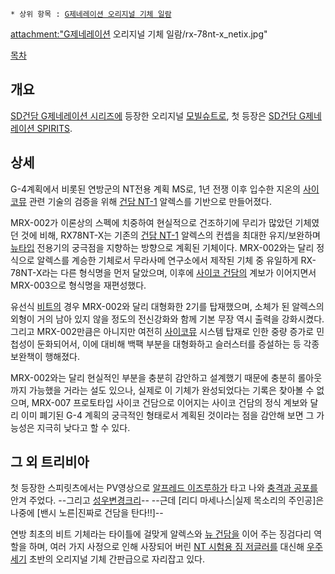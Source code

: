  * 상위 항목 : [[G제네레이션 오리지널 기체 일람]]

attachment:"G제네레이션 오리지널 기체 일람/rx-78nt-x_netix.jpg"

[[목차]]

== 개요 ==
[[SD건담 G제네레이션 시리즈]]에 등장한 오리지널 [[모빌슈트]]로, 첫 등장은 [[SD건담 G제네레이션 SPIRITS]].

== 상세 ==
G-4계획에서 비롯된 연방군의 NT전용 계획 MS로, 1년 전쟁 이후 입수한 지온의 [[사이코뮤]] 관련 기술의 검증을 위해 [[건담 NT-1]] 알렉스를 기반으로 만들어졌다.

MRX-002가 이론상의 스펙에 치중하여 현실적으로 건조하기에 무리가 많았던 기체였던 것에 비해, RX78NT-X는 기존의 [[건담 NT-1]] 알렉스의 컨셉을 최대한 유지/보완하며 [[뉴타입]] 전용기의 궁극점을 지향하는 방향으로 계획된 기체이다. MRX-002와는 달리 정식으로 알렉스를 계승한 기체로서 무라사메 연구소에서 제작된 기체 중 유일하게 RX-78NT-X라는 다른 형식명을 먼저 달았으며, 이후에 [[사이코 건담]]의 계보가 이어지면서 MRX-003으로 형식명을 재편성했다.

유선식 [[비트]]의 경우 MRX-002와 달리 대형화한 2기를 탑재했으며, 소체가 된 알렉스의 외형이 거의 남아 있지 않을 정도의 전신강화와 함께 기본 무장 역시 출력을 강화시켰다. 그리고 MRX-002만큼은 아니지만 여전히 [[사이코뮤]] 시스템 탑재로 인한 중량 증가로 민첩성이 둔화되어서, 이에 대비해 백팩 부분을 대형화하고 슬러스터를 증설하는 등 각종 보완책이 행해졌다. 

MRX-002와는 달리 현실적인 부분을 충분히 감안하고 설계했기 때문에 충분히 롤아웃까지 가능했을 거라는 설도 있으나, 실제로 이 기체가 완성되었다는 기록은 찾아볼 수 없으며, MRX-007 프로토타입 사이코 건담으로 이어지는 사이코 건담의 정식 계보와 달리 이미 폐기된 G-4 계획의 궁극적인 형태로서 계획된 것이라는 점을 감안해 보면 그 가능성은 지극히 낮다고 할 수 있다.

== 그 외 트리비아 ==
첫 등장한 스피릿츠에서는 PV영상으로 [[알프레드 이즈루하]]가 타고 나와 [[충격과 공포]]를 안겨 주었다. --그리고 [[성우]]변경크리-- --근데 [리디 마세나스|실제 목소리의 주인공]은 나중에 [밴시 노른|진짜로 건담을 탄다!!]--

연방 최초의 비트 기체라는 타이틀에 걸맞게 알렉스와 [[뉴 건담]]을 이어 주는 징검다리 역할을 하며, 여러 가지 사정으로 인해 사장되어 버린 [[NT 시험용 짐 저글러]]를 대신해 [[우주세기]] 초반의 오리지널 기체 간판급으로 자리잡고 있다.
